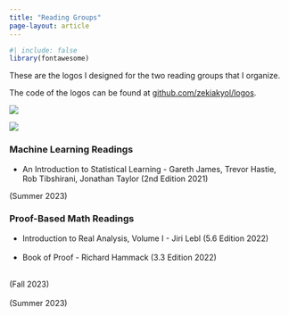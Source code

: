 ```yaml
---
title: "Reading Groups"
page-layout: article
---
```


```r
#| include: false
library(fontawesome)
```

These are the logos I designed for the two reading groups that I organize.

The code of the logos can be found at [github.com/zekiakyol/logos](https://github.com/zekiakyol/logos){target="_blank"}.

::: {layout-ncol=2}
![](logos_png/mlreadings_logo.png)

![](logos_png/proofbasedmath_readings_logo.png)
:::

### **Machine Learning Readings**

::: {.d-flex .justify-content-between}
::: {}
- An Introduction to Statistical Learning - Gareth James, Trevor Hastie, <br>
  Rob Tibshirani, Jonathan Taylor (2nd Edition 2021) <br> 
:::
::: {.text-end}
(Summer 2023) <br> 
:::
:::

### **Proof-Based Math Readings**

::: {.d-flex .justify-content-between}
::: {}
- Introduction to Real Analysis, Volume I - Jiri Lebl (5.6 Edition 2022) <br>  <br>
- Book of Proof - Richard Hammack (3.3 Edition 2022) <br>  <br>
:::
::: {.text-end}
(Fall 2023) <br> <br>
(Summer 2023) <br> <br>
:::
:::
